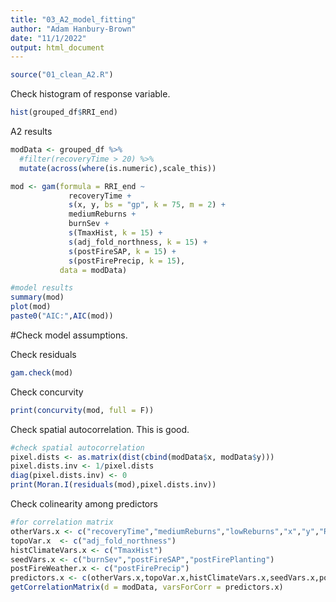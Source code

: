 ```yaml
---
title: "03_A2_model_fitting"
author: "Adam Hanbury-Brown"
date: "11/1/2022"
output: html_document
---
```


```r
source("01_clean_A2.R")
```

Check histogram of response variable.
```r
hist(grouped_df$RRI_end)
```


A2 results
```r
modData <- grouped_df %>% 
  #filter(recoveryTime > 20) %>%
  mutate(across(where(is.numeric),scale_this)) 

mod <- gam(formula = RRI_end ~ 
             recoveryTime + 
             s(x, y, bs = "gp", k = 75, m = 2) +
             mediumReburns +
             burnSev +
             s(TmaxHist, k = 15) +
             s(adj_fold_northness, k = 15) +
             s(postFireSAP, k = 15) +
             s(postFirePrecip, k = 15),
           data = modData)

#model results
summary(mod)
plot(mod)
paste0("AIC:",AIC(mod))
```

#Check model assumptions.

Check residuals
```r
gam.check(mod)
```

Check concurvity
```r
print(concurvity(mod, full = F))
```


Check spatial autocorrelation. This is good.
```r
#check spatial autocorrelation
pixel.dists <- as.matrix(dist(cbind(modData$x, modData$y)))
pixel.dists.inv <- 1/pixel.dists
diag(pixel.dists.inv) <- 0
print(Moran.I(residuals(mod),pixel.dists.inv))
```

Check colinearity among predictors
```r
#for correlation matrix
otherVars.x <- c("recoveryTime","mediumReburns","lowReburns","x","y","RRI_end")
topoVar.x  <- c("adj_fold_northness")
histClimateVars.x <- c("TmaxHist")
seedVars.x <- c("burnSev","postFireSAP","postFirePlanting")
postFireWeather.x <- c("postFirePrecip")
predictors.x <- c(otherVars.x,topoVar.x,histClimateVars.x,seedVars.x,postFireWeather.x)
getCorrelationMatrix(d = modData, varsForCorr = predictors.x)
```

